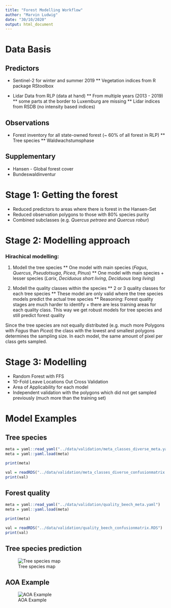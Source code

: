 ```yaml
---
title: "Forest Modelling Workflow"
author: "Marvin Ludwig"
date: "30/10/2020"
output: html_document
---
```



# Data Basis

## Predictors

* Sentinel-2 for winter and summer 2019
** Vegetation indices from R package RStoolbox

* Lidar Data from RLP (data at hand)
** From multiple years (2013 - 2019)
** some parts at the border to Luxemburg are missing
** Lidar indices from RSDB (no intensity based indices)


## Observations

* Forest inventory for all state-owned forest (~ 60% of all forest in RLP)
** Tree species
** Waldwachstumsphase


## Supplementary

* Hansen - Global forest cover
* Bundeswaldinventur

# Stage 1: Getting the forest

* Reduced predictors to areas where there is forest in the Hansen-Set
* Reduced observation polygons to those with 80% species purity
* Combined subclasses (e.g. _Quercus petraea_ and _Quercus robur_)


# Stage 2: Modelling approach

### Hirachical modelling:
1. Modell the tree species
** One model with main species (_Fagus_, _Quercus_, _Pseudotsuga_, _Picea_, _Pinus_)
** One model with main species + lesser species (_Larix_, _Deciduous short living_, _Deciduous long living_)

2. Modell the quality classes within the species
** 2 or 3 quality classes for each tree species
** These model are only valid where the tree species models predict the actual tree species
** Reasoning: Forest quality stages are much harder to identify + there are less training areas for each quality class. This way we get robust models for tree species and still predict forest quality

Since the tree species are not equally distributed (e.g. much more Polygons with _Fagus_ than _Picea_) the class with the lowest and smallest polygons determines the sampling size. In each model, the same amount of pixel per class gets sampled.



# Stage 3: Modelling

* Random Forest with FFS
* 10-Fold Leave Locations Out Cross Validation
* Area of Applicability for each model
* Independent validation with the polygons which did not get sampled previously (much more than the training set)



# Model Examples

## Tree species

```r

meta = yaml::read_yaml("../data/validation/meta_classes_diverse_meta.yaml")
meta = yaml::yaml.load(meta)

print(meta)

val = readRDS("../data/validation/meta_classes_diverse_confusionmatrix.RDS")
print(val)

```

## Forest quality


```r

meta = yaml::read_yaml("../data/validation/quality_beech_meta.yaml")
meta = yaml::yaml.load(meta)

print(meta)

val = readRDS("../data/validation/quality_beech_confusionmatrix.RDS")
print(val)

```


## Tree species prediction

![Tree species map](species_map.jpeg)

## AOA Example

![AOA Example](aoa_example.jpeg)




















